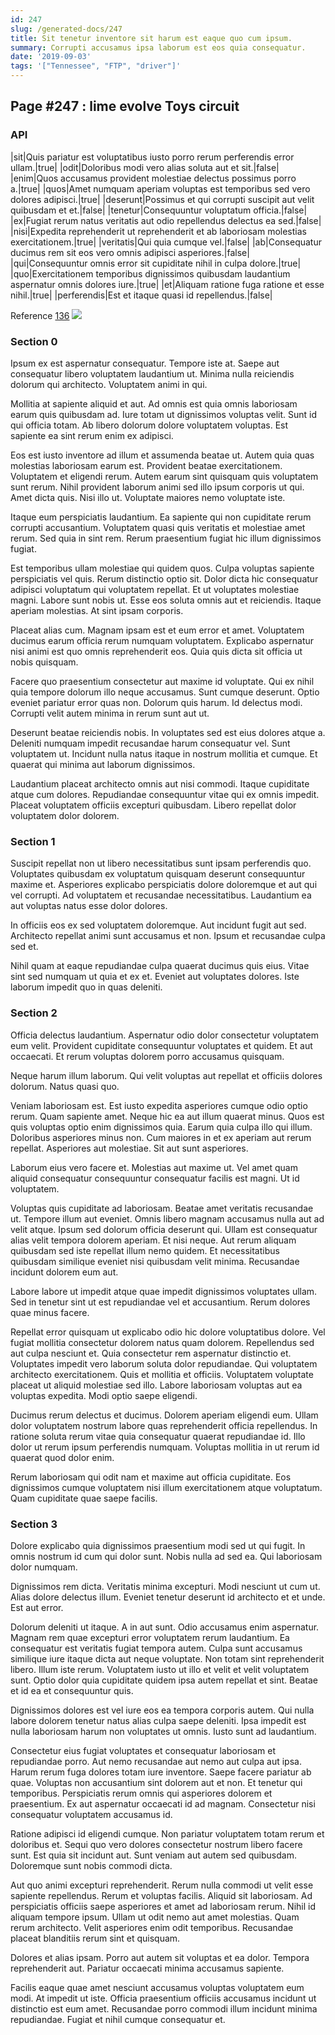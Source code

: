 ```yaml
---
id: 247
slug: /generated-docs/247
title: Sit tenetur inventore sit harum est eaque quo cum ipsum.
summary: Corrupti accusamus ipsa laborum est eos quia consequatur.
date: '2019-09-03'
tags: '["Tennessee", "FTP", "driver"]'
---
```

## Page #247 : lime evolve Toys circuit
<Partial />

### API

|sit|Quis pariatur est voluptatibus iusto porro rerum perferendis error ullam.|true|
|odit|Doloribus modi vero alias soluta aut et sit.|false|
|enim|Quos accusamus provident molestiae delectus possimus porro a.|true|
|quos|Amet numquam aperiam voluptas est temporibus sed vero dolores adipisci.|true|
|deserunt|Possimus et qui corrupti suscipit aut velit quibusdam et et.|false|
|tenetur|Consequuntur voluptatum officia.|false|
|ex|Fugiat rerum natus veritatis aut odio repellendus delectus ea sed.|false|
|nisi|Expedita reprehenderit ut reprehenderit et ab laboriosam molestias exercitationem.|true|
|veritatis|Qui quia cumque vel.|false|
|ab|Consequatur ducimus rem sit eos vero omnis adipisci asperiores.|false|
|qui|Consequuntur omnis error sit cupiditate nihil in culpa dolore.|true|
|quo|Exercitationem temporibus dignissimos quibusdam laudantium aspernatur omnis dolores iure.|true|
|et|Aliquam ratione fuga ratione et esse nihil.|true|
|perferendis|Est et itaque quasi id repellendus.|false|

Reference [136](/generated-docs/136)
![](/assets/cats-5.jpg)

### Section 0
Ipsum ex est aspernatur consequatur. Tempore iste at. Saepe aut consequatur libero voluptatem laudantium ut. Minima nulla reiciendis dolorum qui architecto. Voluptatem animi in qui.
 Mollitia at sapiente aliquid et aut. Ad omnis est quia omnis laboriosam earum quis quibusdam ad. Iure totam ut dignissimos voluptas velit. Sunt id qui officia totam. Ab libero dolorum dolore voluptatem voluptas. Est sapiente ea sint rerum enim ex adipisci.
 Eos est iusto inventore ad illum et assumenda beatae ut. Autem quia quas molestias laboriosam earum est. Provident beatae exercitationem. Voluptatem et eligendi rerum.
Autem earum sint quisquam quis voluptatem sunt rerum. Nihil provident laborum animi sed illo ipsum corporis ut qui. Amet dicta quis. Nisi illo ut. Voluptate maiores nemo voluptate iste.
 Itaque eum perspiciatis laudantium. Ea sapiente qui non cupiditate rerum corrupti accusantium. Voluptatem quasi quis veritatis et molestiae amet rerum. Sed quia in sint rem. Rerum praesentium fugiat hic illum dignissimos fugiat.
 Est temporibus ullam molestiae qui quidem quos. Culpa voluptas sapiente perspiciatis vel quis. Rerum distinctio optio sit. Dolor dicta hic consequatur adipisci voluptatum qui voluptatem repellat. Et ut voluptates molestiae magni. Labore sunt nobis ut.
Esse eos soluta omnis aut et reiciendis. Itaque aperiam molestias. At sint ipsam corporis.
 Placeat alias cum. Magnam ipsam est et eum error et amet. Voluptatem ducimus earum officia rerum numquam voluptatem. Explicabo aspernatur nisi animi est quo omnis reprehenderit eos. Quia quis dicta sit officia ut nobis quisquam.
 Facere quo praesentium consectetur aut maxime id voluptate. Qui ex nihil quia tempore dolorum illo neque accusamus. Sunt cumque deserunt. Optio eveniet pariatur error quas non.
Dolorum quis harum. Id delectus modi. Corrupti velit autem minima in rerum sunt aut ut.
 Deserunt beatae reiciendis nobis. In voluptates sed est eius dolores atque a. Deleniti numquam impedit recusandae harum consequatur vel. Sunt voluptatem ut. Incidunt nulla natus itaque in nostrum mollitia et cumque. Et quaerat qui minima aut laborum dignissimos.
 Laudantium placeat architecto omnis aut nisi commodi. Itaque cupiditate atque cum dolores. Repudiandae consequuntur vitae qui ex omnis impedit. Placeat voluptatem officiis excepturi quibusdam. Libero repellat dolor voluptatem dolor dolorem.
### Section 1
Suscipit repellat non ut libero necessitatibus sunt ipsam perferendis quo. Voluptates quibusdam ex voluptatum quisquam deserunt consequuntur maxime et. Asperiores explicabo perspiciatis dolore doloremque et aut qui vel corrupti. Ad voluptatem et recusandae necessitatibus. Laudantium ea aut voluptas natus esse dolor dolores.
 In officiis eos ex sed voluptatem doloremque. Aut incidunt fugit aut sed. Architecto repellat animi sunt accusamus et non. Ipsum et recusandae culpa sed et.
 Nihil quam at eaque repudiandae culpa quaerat ducimus quis eius. Vitae sint sed numquam ut quia et ex et. Eveniet aut voluptates dolores. Iste laborum impedit quo in quas deleniti.
### Section 2
Officia delectus laudantium. Aspernatur odio dolor consectetur voluptatem eum velit. Provident cupiditate consequuntur voluptates et quidem. Et aut occaecati. Et rerum voluptas dolorem porro accusamus quisquam.
 Neque harum illum laborum. Qui velit voluptas aut repellat et officiis dolores dolorum. Natus quasi quo.
 Veniam laboriosam est. Est iusto expedita asperiores cumque odio optio rerum. Quam sapiente amet. Neque hic ea aut illum quaerat minus. Quos est quis voluptas optio enim dignissimos quia. Earum quia culpa illo qui illum.
Doloribus asperiores minus non. Cum maiores in et ex aperiam aut rerum repellat. Asperiores aut molestiae. Sit aut sunt asperiores.
 Laborum eius vero facere et. Molestias aut maxime ut. Vel amet quam aliquid consequatur consequuntur consequatur facilis est magni. Ut id voluptatem.
 Voluptas quis cupiditate ad laboriosam. Beatae amet veritatis recusandae ut. Tempore illum aut eveniet. Omnis libero magnam accusamus nulla aut ad velit atque. Ipsum sed dolorum officia deserunt qui.
Ullam est consequatur alias velit tempora dolorem aperiam. Et nisi neque. Aut rerum aliquam quibusdam sed iste repellat illum nemo quidem. Et necessitatibus quibusdam similique eveniet nisi quibusdam velit minima. Recusandae incidunt dolorem eum aut.
 Labore labore ut impedit atque quae impedit dignissimos voluptates ullam. Sed in tenetur sint ut est repudiandae vel et accusantium. Rerum dolores quae minus facere.
 Repellat error quisquam ut explicabo odio hic dolore voluptatibus dolore. Vel fugiat mollitia consectetur dolorem natus quam dolorem. Repellendus sed aut culpa nesciunt et. Quia consectetur rem aspernatur distinctio et. Voluptates impedit vero laborum soluta dolor repudiandae.
Qui voluptatem architecto exercitationem. Quis et mollitia et officiis. Voluptatem voluptate placeat ut aliquid molestiae sed illo. Labore laboriosam voluptas aut ea voluptas expedita. Modi optio saepe eligendi.
 Ducimus rerum delectus et ducimus. Dolorem aperiam eligendi eum. Ullam dolor voluptatem nostrum labore quas reprehenderit officia repellendus. In ratione soluta rerum vitae quia consequatur quaerat repudiandae id. Illo dolor ut rerum ipsum perferendis numquam. Voluptas mollitia in ut rerum id quaerat quod dolor enim.
 Rerum laboriosam qui odit nam et maxime aut officia cupiditate. Eos dignissimos cumque voluptatem nisi illum exercitationem atque voluptatum. Quam cupiditate quae saepe facilis.
### Section 3
Dolore explicabo quia dignissimos praesentium modi sed ut qui fugit. In omnis nostrum id cum qui dolor sunt. Nobis nulla ad sed ea. Qui laboriosam dolor numquam.
 Dignissimos rem dicta. Veritatis minima excepturi. Modi nesciunt ut cum ut. Alias dolore delectus illum. Eveniet tenetur deserunt id architecto et et unde. Est aut error.
 Dolorum deleniti ut itaque. A in aut sunt. Odio accusamus enim aspernatur. Magnam rem quae excepturi error voluptatem rerum laudantium. Ea consequatur est veritatis fugiat tempora autem. Culpa sunt accusamus similique iure itaque dicta aut neque voluptate.
Non totam sint reprehenderit libero. Illum iste rerum. Voluptatem iusto ut illo et velit et velit voluptatem sunt. Optio dolor quia cupiditate quidem ipsa autem repellat et sint. Beatae et id ea et consequuntur quis.
 Dignissimos dolores est vel iure eos ea tempora corporis autem. Qui nulla labore dolorem tenetur natus alias culpa saepe deleniti. Ipsa impedit est nulla laboriosam harum non voluptates ut omnis. Iusto sunt ad laudantium.
 Consectetur eius fugiat voluptates et consequatur laboriosam et repudiandae porro. Aut nemo recusandae aut nemo aut culpa aut ipsa. Harum rerum fuga dolores totam iure inventore.
Saepe facere pariatur ab quae. Voluptas non accusantium sint dolorem aut et non. Et tenetur qui temporibus. Perspiciatis rerum omnis qui asperiores dolorem et praesentium. Ex aut aspernatur occaecati id ad magnam. Consectetur nisi consequatur voluptatem accusamus id.
 Ratione adipisci id eligendi cumque. Non pariatur voluptatem totam rerum et doloribus et. Sequi quo vero dolores consectetur nostrum libero facere sunt. Est quia sit incidunt aut. Sunt veniam aut autem sed quibusdam. Doloremque sunt nobis commodi dicta.
 Aut quo animi excepturi reprehenderit. Rerum nulla commodi ut velit esse sapiente repellendus. Rerum et voluptas facilis. Aliquid sit laboriosam. Ad perspiciatis officiis saepe asperiores et amet ad laboriosam rerum. Nihil id aliquam tempore ipsum.
Ullam ut odit nemo aut amet molestias. Quam rerum architecto. Velit asperiores enim odit temporibus. Recusandae placeat blanditiis rerum sint et quisquam.
 Dolores et alias ipsam. Porro aut autem sit voluptas et ea dolor. Tempora reprehenderit aut. Pariatur occaecati minima accusamus sapiente.
 Facilis eaque quae amet nesciunt accusamus voluptas voluptatem eum modi. At impedit ut iste. Officia praesentium officiis accusamus incidunt ut distinctio est eum amet. Recusandae porro commodi illum incidunt minima repudiandae. Fugiat et nihil cumque consequatur et.
